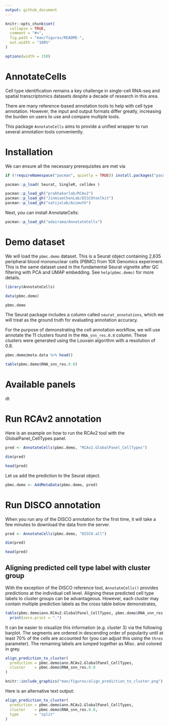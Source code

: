 ```yaml
---
output: github_document
---
```


<!-- README.md is generated from README.Rmd. Please edit that file -->

```r
knitr::opts_chunk$set(
  collapse = TRUE,
  comment = "#>",
  fig.path = "man/figures/README-",
  out.width = "100%"
)

options(width = 150)
```

# AnnotateCells

Cell type identification remains a key challenge in single-cell RNA-seq and spatial transcriptomics datasets despite a decade of research in this area.

There are many reference-based annotation tools to help with cell type annotation. However, the input and output formats differ greatly, increasing the burden on users to use and compare multiple tools. 

This package `AnnotateCells` aims to provide a unified wrapper to run several annotation tools conveniently.


# Installation

We can ensure all the necessary prerequisites are met via

```r
if (!requireNamespace("pacman", quietly = TRUE)) install.packages("pacman")

pacman::p_load( Seurat, SingleR, celldex )

pacman::p_load_gh("prabhakarlab/RCAv2")
pacman::p_load_gh("JinmiaoChenLab/DISCOtoolkit")
pacman::p_load_gh("satijalab/Azimuth")
```

Next, you can install AnnotateCells:

```r
pacman::p_load_gh("adairama/AnnotateCells")
```


# Demo dataset

We will load the `pbmc.demo` dataset. This is a Seurat object containing 2,635 peripheral blood mononuclear cells (PBMC) from 10X Genomics experiment. This is the same dataset used in the fundamental Seurat vignette after QC filtering with PCA and UMAP embedding. See `help(pbmc.demo)` for more details.

```r
library(AnnotateCells)

data(pbmc.demo)

pbmc.demo
```

The Seurat package includes a column called `seurat_annotations`, which we will treat as the ground truth for evaluating annotation accuracy.

For the purpose of demonstrating the cell annotation workflow, we will use annotate the 11 clusters found in the `RNA_snn_res.0.8` column. These clusters were generated using the Louvain algorithm with a resolution of 0.8.

```r
pbmc.demo@meta.data %>% head()

table(pbmc.demo$RNA_snn_res.0.8)
```

# Available panels

dt


# Run RCAv2 annotation

Here is an example on how to run the RCAv2 tool with the GlobalPanel_CellTypes panel.

```r
pred <- AnnotateCells(pbmc.demo, "RCAv2.GlobalPanel_CellTypes")

dim(pred)

head(pred)
```

Let us add the prediction to the Seurat object.

```r
pbmc.demo <- AddMetaData(pbmc.demo, pred)
```


# Run DISCO annotation

When you run any of the DISCO annotation for the first time, it will take a few minutes to download the data from the server. 


```r
pred <- AnnotateCells(pbmc.demo, "DISCO.all")

dim(pred)

head(pred)
```


## Aligning predicted cell type label with cluster group

With the exception of the DISCO reference tool, `AnnotateCells()` provides predictions at the individual cell level. Aligning these predicted cell type labels to cluster groups can be advantageous.
However, each cluster may contain multiple prediction labels as the cross table below demonstrates, 

```r
table(pbmc.demo$ann.RCAv2.GlobalPanel_CellTypes, pbmc.demo$RNA_snn_res.0.8) %>% 
  print(zero.print = ".")
```

It can be easier to visualize this information (e.g. cluster 3) via the following barplot. 
The segments are ordered in descending order of popularity until at least 70% of the cells are accounted for (you can adjust this using the `thres` parameter). The remaining labels are lumped together as Misc. and colored in grey.

```r
align_prediction_to_cluster(
  prediction = pbmc.demo$ann.RCAv2.GlobalPanel_CellTypes,
  cluster    = pbmc.demo$RNA_snn_res.0.8 
)
```

```r
knitr::include_graphics("man/figures/align_prediction_to_cluster.png")
```

Here is an alternative text output:

```r
align_prediction_to_cluster(
  prediction = pbmc.demo$ann.RCAv2.GlobalPanel_CellTypes,
  cluster    = pbmc.demo$RNA_snn_res.0.8,
  type       = "split"
)
```
